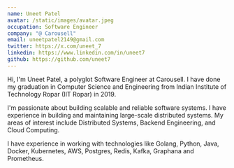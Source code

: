 ```yaml
---
name: Uneet Patel
avatar: /static/images/avatar.jpeg
occupation: Software Engineer
company: "@ Carousell"
email: uneetpatel2149@gmail.com
twitter: https://x.com/uneet_7
linkedin: https://www.linkedin.com/in/uneet7
github: https://github.com/uneet7
---
```


Hi, I'm Uneet Patel, a polyglot Software Engineer at Carousell. I have done my graduation in Computer Science and Engineering from Indian Institute of Technology Ropar (IIT Ropar) in 2019.

I'm passionate about building scalable and reliable software systems.
I have experience in building and maintaining large-scale distributed systems.
My areas of interest include Distributed Systems, Backend Engineering, and Cloud Computing.

I have experience in working with technologies like Golang, Python, Java, Docker, Kubernetes, AWS, Postgres, Redis, Kafka, Graphana and Prometheus.
